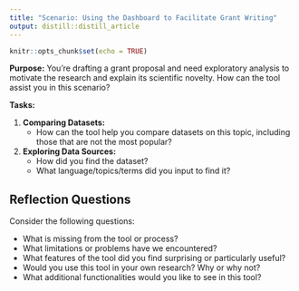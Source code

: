 ```yaml
---
title: "Scenario: Using the Dashboard to Facilitate Grant Writing"
output: distill::distill_article
---
```


```r
knitr::opts_chunk$set(echo = TRUE)
```

**Purpose:** You're drafting a grant proposal and need exploratory analysis to motivate the research and explain its scientific novelty. How can the tool assist you in this scenario?

**Tasks:**

1. **Comparing Datasets:**
    - How can the tool help you compare datasets on this topic, including those that are not the most popular?

2. **Exploring Data Sources:**
    - How did you find the dataset?
    - What language/topics/terms did you input to find it?


## Reflection Questions

Consider the following questions:

- What is missing from the tool or process?
- What limitations or problems have we encountered?
- What features of the tool did you find surprising or particularly useful?
- Would you use this tool in your own research? Why or why not?
- What additional functionalities would you like to see in this tool?
